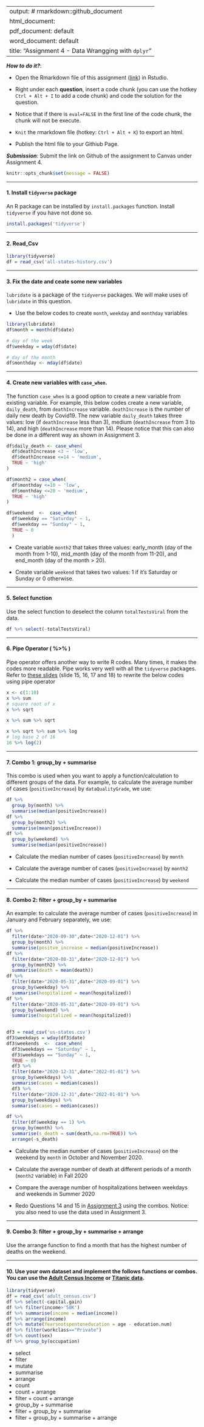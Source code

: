 
---
output: # rmarkdown::github_document
  html_document:
  pdf_document: default
  word_document: default
title: "Assignment 4 - Data Wrangging with `dplyr`"
---

***How to do it?***: 

- Open the Rmarkdown file of this assignment ([link](assignment4.Rmd)) in Rstudio. 

- Right under each **question**, insert  a code chunk (you can use the hotkey `Ctrl + Alt + I` to add a code chunk) and code the solution for the question. 

- Notice that if there is `eval=FALSE` in the first line of the code chunk, the chunk will not be execute.

- `Knit` the rmarkdown file (hotkey: `Ctrl + Alt + K`) to export an html.  

-  Publish the html file to your Githiub Page. 

***Submission***: Submit the link on Github of the assignment to Canvas under Assignment 4. 

```r
knitr::opts_chunk$set(message = FALSE)
```

-------

#### 1. Install `tidyverse` package

An R package can be installed by `install.packages` function. Install `tidyverse` if you have not done so. 

```r
install.packages('tidyverse')
```

-------

#### 2. Read_Csv

```r
library(tidyverse)
df = read_csv('all-states-history.csv')
```


-------

#### 3.  Fix the date and ceate some new variables

`lubridate` is a package of the `tidyverse` packages.  We will make uses of `lubridate` in this question.

- Use the below codes to create `month`, `weekday` and `monthday` variables

```r
library(lubridate)
df$month = month(df$date)

# day of the week
df$weekday = wday(df$date)

# day of the month
df$monthday <- mday(df$date)
```

-------

#### 4. Create new variables with `case_when`. 

The function `case_when` is a good option to create a new variable from existing variable.  For example, this below codes create a new variable, `daily_death`, from `deathIncrease` variable.  `deathIncrease` is the number of daily new death by Covid19.  The new variable `daily_death` takes three values:  low (if `deathIncrease` less than 3), medium (`deathIncrease` from 3 to 14), and high (`deathIncrease` more than 14).  Please notice that this can also be done in a different way as shown in Assignment 3. 

```r
df$daily_death <- case_when(
  df$deathIncrease <3 ~ 'low',
  df$deathIncrease <=14 ~ 'medium',
  TRUE ~ 'high'
)

df$month2 = case_when(
  df$monthday <=10 ~ 'low',
  df$monthday <=20 ~ 'medium',
  TRUE ~ 'high'
)

df$weekend  <-  case_when(
  df$weekday == "Saturday" ~ 1,
  df$weekday == "Sunday" ~ 1,
  TRUE ~ 0
  )
```

- Create variable `month2` that takes three values: early_month (day of the month from 1-10), mid_month (day of the month from 11-20), and end_month (day of the month > 20).

- Create variable `weekend` that takes two values:  1 if it's Saturday or Sunday or 0 otherwise. 

-------

#### 5. Select function

Use the select function to deselect the column `totalTestsViral` from the data.
```r
df %>% select(-totalTestsViral)
```

-------

#### 6. Pipe Operator ( %>% )

Pipe operator offers another way to write R codes. Many times, it makes the codes more readable.  Pipe works very well with all the `tidyverse` packages. Refer to [these slides](../slides/4_dplyr.html#15) (slide 15, 16, 17 and 18) to rewrite the below codes using pipe operator

```r
x <- c(1:10)
x %>% sum
# square root of x
x %>% sqrt

x %>% sum %>% sqrt

x %>% sqrt %>% sum %>% log
# log base 2 of 16
16 %>% log(2)

```

-------

#### 7. Combo 1: group_by + summarise

This combo is used when you want to apply a function/calculation to different groups of the data. For example, to calculate the average number of cases (`positiveIncrease`) by `dataQualityGrade`, we use:

```r
df %>% 
  group_by(month) %>% 
  summarise(median(positiveIncrease))
df %>% 
  group_by(month2) %>% 
  summarise(mean(positiveIncrease))
df %>% 
  group_by(weekend) %>% 
  summarise(median(positiveIncrease))
```

- Calculate the median number of cases (`positiveIncrease`) by `month`

- Calculate the average number of cases (`positiveIncrease`) by `month2`

- Calculate the median number of cases (`positiveIncrease`) by `weekend`


-------

#### 8. Combo 2: filter + group_by + summarise

An example: to calculate the average number of cases (`positiveIncrease`) in January and February separately, we use:

```r
df %>% 
  filter(date>"2020-09-30",date<"2020-12-01") %>% 
  group_by(month) %>% 
  summarise(positve_increase = median(positiveIncrease))
df %>% 
  filter(date>"2020-08-31",date<"2020-12-01") %>% 
  group_by(month2) %>% 
  summarise(death = mean(death))
df %>% 
  filter(date>"2020-05-31",date<"2020-09-01") %>% 
  group_by(weekday) %>% 
  summarise(hospitalized = mean(hospitalized))
df %>% 
  filter(date>"2020-05-31",date<"2020-09-01") %>% 
  group_by(weekend) %>% 
  summarise(hospitalized = mean(hospitalized))
  
```

```r
df3 = read_csv('us-states.csv')
df3$weekdays = wday(df3$date)
df3$weekends  <-  case_when(
  df3$weekdays == "Saturday" ~ 1,
  df3$weekdays == "Sunday" ~ 1,
  TRUE ~ 0)
  df3 %>% 
  filter(date>"2020-12-31",date<"2022-01-01") %>% 
  group_by(weekdays) %>% 
  summarise(cases = median(cases))
  df3 %>% 
  filter(date>"2020-12-31",date<"2022-01-01") %>% 
  group_by(weekdays) %>% 
  summarise(cases = median(cases))
```

```r
df %>% 
  filter(df$weekday == 1) %>% 
  group_by(month) %>% 
  summarise(s_death = sum(death,na.rm=TRUE)) %>% 
  arrange(-s_death)
```

- Calculate the median number of cases (`positiveIncrease`) on the weekend by `month` in October and November 2020. 

- Calculate the average number of death at different periods of a month (`month2` variable) in Fall 2020

- Compare the average number of hospitalizations between weekdays and weekends in Summer 2020

- Redo Questions 14 and 15 in [Assignment 3](assignment3.html) using the combos.  Notice:  you also need to use the data used in Assignment 3.  

-------

#### 9. Combo 3: filter + group_by + summarise + arrange

Use the arrange function to find a month that has the highest number of deaths on the weekend. 

-------

#### 10. Use your own dataset and implement the follows functions or combos. You can use the [Adult Census Income](../data/adult_census.csv) or [Titanic data](../data/titanic.csv). 

```r
library(tidyverse)
df = read_csv('adult_census.csv')
df %>% select(-capital.gain)
df %>% filter(income>'50K')
df %>% summarise(income = median(income))
df %>% arrange(income)
df %>% mutate(Yearsnotspentoneducation = age - education.num)
df %>% filter(workclass=="Private")
df %>% count(sex)
df %>% group_by(occupation)
```
- select
- filter
- mutate
- summarise
- arrange
- count
- count + arrange
- filter + count + arrange
- group_by + summarise
- filter + group_by + summarise
- filter + group_by + summarise + arrange
```r

```
